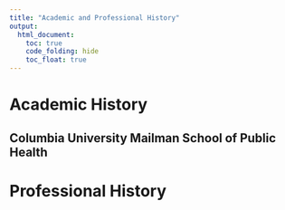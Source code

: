 ```yaml
---
title: "Academic and Professional History"
output: 
  html_document:
    toc: true
    code_folding: hide
    toc_float: true
---
```


# Academic History

## Columbia University Mailman School of Public Health 

# Professional History